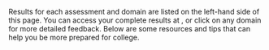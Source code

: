 Results for each assessment and domain are listed on the left-hand side
of this page. You can access your complete results at
\url{`r daacs.base.url`}, or click on any domain for more detailed
feedback. Below are some resources and tips that can help you be more
prepared for college.

\hypertarget{section-6}{%
\subsubsection{\texorpdfstring{\textcolor[HTML]{54075B}{Self-Regulated Learning}}{}}\label{section-6}}

\begin{itemize}
\tightlist
\item
  See the last page of this document for specific tips you can start
  using right away.
\item
  For more tips visit the Self-Regulated Learning Lab:
  \href{https://srl.daacs.net}{srl.daacs.net}
\end{itemize}

\hypertarget{section-7}{%
\subsubsection{\texorpdfstring{\textcolor[HTML]{54075B}{Writing}}{}}\label{section-7}}

\begin{itemize}
\tightlist
\item
  Visit the Online Writing Lab for tips on improving your writing
  skills: \href{https://owl.excelsior.edu}{owl.excelsior.edu}
\item
  Schedule an appointment at the Writing Center to receive help with
  your writing.
\end{itemize}

\hypertarget{section-8}{%
\subsubsection{\texorpdfstring{\textcolor[HTML]{54075B}{Mathematics}}{}}\label{section-8}}

\begin{itemize}
\tightlist
\item
  Review the questions you answered incorrectly
  \href{`r daacs.base.url`}{on the DAACS website}, and read
  the explanations for the correct answers by clicking ``More Info'' for
  each question within DAACS.
\item
  There are several free websites that can help you with your math
  skills, such as \href{https://mathantics.com}{mathantics.com},
  \href{https://mathsisfun.com}{mathsisfun.com}, and
  \href{https://virtualnerd.com}{virtualnerd.com}
\item
  If math is an area of concern and importance for you, consider
  scheduling an appointment with a tutor.
\end{itemize}

\hypertarget{section-9}{%
\subsubsection{\texorpdfstring{\textcolor[HTML]{54075B}{Reading}}{}}\label{section-9}}

\begin{itemize}
\tightlist
\item
  Review the questions you answered incorrectly
  \href{`r daacs.base.url`}{on the DAACS website}, and read
  the explanations for the correct answers by clicking ``More Info'' for
  each question within DAACS.
\item
  Visit the Online Reading Lab for tips on improving your reading
  skills: \href{https://owl.excelsior.edu/orc}{owl.excelsior.edu/orc}
\item
  View the resources that are available at your library.
\item
  Consider scheduling an appointment with a tutor.
\end{itemize}
